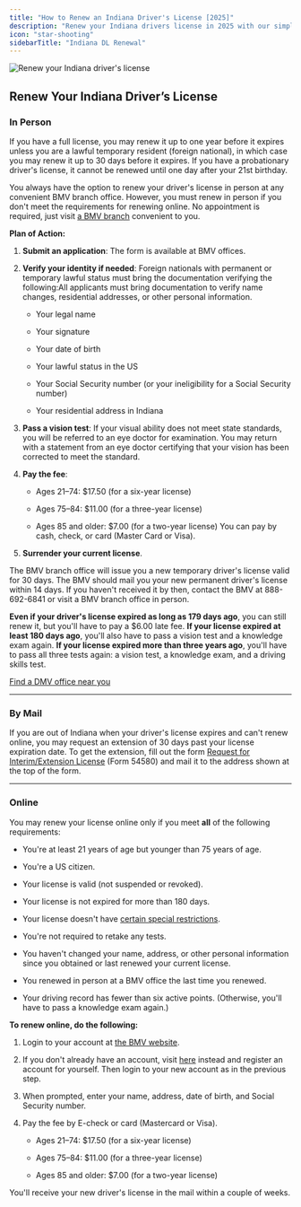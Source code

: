 ```yaml
---
title: "How to Renew an Indiana Driver's License [2025]"
description: "Renew your Indiana drivers license in 2025 with our simple, step-by-step guide. Find all the necessary requirements, forms, fees, and online renewal options to ensure a hassle-free experience. Stay legal and avoid fines - start your renewal process now!"
icon: "star-shooting"
sidebarTitle: "Indiana DL Renewal"
---
```


![Renew your Indiana driver's license](https://driving-tests.org/wp-content/uploads/2024/07/renew-indiana-drivers-license.jpg)

## Renew Your Indiana Driver’s License

### In Person

If you have a full license, you may renew it up to one year before it expires unless you are a lawful temporary resident (foreign national), in which case you may renew it up to 30 days before it expires. If you have a probationary driver's license, it cannot be renewed until one day after your 21st birthday.

You always have the option to renew your driver's license in person at any convenient BMV branch office. However, you must renew in person if you don't meet the requirements for renewing online. No appointment is required, just visit [a BMV branch](https://driving-tests.org/dmv-near-me/indiana-bmv-office-locations/) convenient to you.

**Plan of Action:**

1. **Submit an application**: The form is available at BMV offices.

2. **Verify your identity if needed**: Foreign nationals with permanent or temporary lawful status must bring the documentation verifying the following:All applicants must bring documentation to verify name changes, residential addresses, or other personal information.

   * Your legal name

   * Your signature

   * Your date of birth

   * Your lawful status in the US

   * Your Social Security number (or your ineligibility for a Social Security number)

   * Your residential address in Indiana

3. **Pass a vision test**: If your visual ability does not meet state standards, you will be referred to an eye doctor for examination. You may return with a statement from an eye doctor certifying that your vision has been corrected to meet the standard.

4. **Pay the fee**:

   * Ages 21–74: $17.50 (for a six-year license)

   * Ages 75–84: $11.00 (for a three-year license)

   * Ages 85 and older: $7.00 (for a two-year license)
     You can pay by cash, check, or card (Master Card or Visa).

5. **Surrender your current license**.

The BMV branch office will issue you a new temporary driver's license valid for 30 days. The BMV should mail you your new permanent driver's license within 14 days. If you haven't received it by then, contact the BMV at 888-692-6841 or visit a BMV branch office in person.

**Even if your driver's license expired as long as 179 days ago**, you can still renew it, but you'll have to pay a $6.00 late fee.
**If your license expired at least 180 days ago**, you'll also have to pass a vision test and a knowledge exam again.
**If your license expired more than three years ago**, you'll have to pass all three tests again: a vision test, a knowledge exam, and a driving skills test.

[Find a DMV office near you](https://driving-tests.org/dmv-near-me/)

***

### By Mail

If you are out of Indiana when your driver's license expires and can't renew online, you may request an extension of 30 days past your license expiration date. To get the extension, fill out the form [Request for Interim/Extension License](https://forms.in.gov/Download.aspx?id=9451) (Form 54580) and mail it to the address shown at the top of the form.

***

### Online

You may renew your license online only if you meet **all** of the following requirements:

* You're at least 21 years of age but younger than 75 years of age.

* You're a US citizen.

* Your license is valid (not suspended or revoked).

* Your license is not expired for more than 180 days.

* Your license doesn't have [certain special restrictions](http://www.in.gov/bmv/2566.htm).

* You're not required to retake any tests.

* You haven't changed your name, address, or other personal information since you obtained or last renewed your current license.

* You renewed in person at a BMV office the last time you renewed.

* Your driving record has fewer than six active points. (Otherwise, you'll have to pass a knowledge exam again.)

**To renew online, do the following:**

1. Login to your account at [the BMV website](https://secure.in.gov/BMV/mybmv/Default.aspx).

2. If you don't already have an account, visit [here](https://secure.in.gov/BMV/mybmv/UserRegistration/NewAcct.aspx) instead and register an account for yourself. Then login to your new account as in the previous step.

3. When prompted, enter your name, address, date of birth, and Social Security number.

4. Pay the fee by E-check or card (Mastercard or Visa).

   * Ages 21–74: $17.50 (for a six-year license)

   * Ages 75–84: $11.00 (for a three-year license)

   * Ages 85 and older: $7.00 (for a two-year license)

You'll receive your new driver's license in the mail within a couple of weeks.

<Snippet file="renewal-state-block.mdx" />